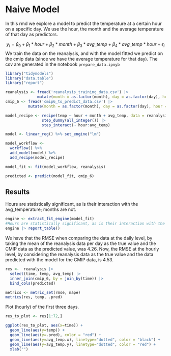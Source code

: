 # Naive Model

In this rmd we explore a model to predict the temperature at a certain hour on a specific day. We use the hour, the month and the average temperature of that day as predictors.

$$y_i = \beta_0 + \beta_1*hour + \beta_2*month + \beta_3*avg\_temp + \beta_4*avg\_temp*hour + \epsilon_i $$
We train the data on the reanalysis, and with the model fitted we predict on the cmip data (since we have the average temperature for that day). The csv are generated in the notebook `prepare_data.ipnyb`

```r
library("tidymodels")
library("data.table")
library("report")

reanalysis <- fread('reanalysis_training_data.csv') |>
              mutate(month = as.factor(month), day = as.factor(day), hour = as.factor(hour))
cmip_6 <- fread('cmip6_to_predict_data.csv') |>
          mutate(month = as.factor(month), day = as.factor(day), hour = as.factor(hour))
```

```r
model_recipe <- recipe(temp ~ hour + month + avg_temp, data = reanalysis) |>
                step_dummy(all_integer()) |>
                step_interact(~ hour:avg_temp)

model <- linear_reg() %>% set_engine("lm")

model_workflow <- 
  workflow() %>% 
  add_model(model) %>% 
  add_recipe(model_recipe)

model_fit <- fit(model_workflow, reanalysis)

predicted <- predict(model_fit, cmip_6)
```

## Results

Hours are statistically significant, as is their interaction with the avg_temperature; months are not. 

```r
engine <- extract_fit_engine(model_fit)
#Hours are statistically significant, as is their interaction with the avg_temperature; months are not. 
engine |> report_table()
```

We have that the RMSE when comparing the data at the daily level, by taking the mean of the reanalysis data per day as the true value and the CMIP data as the predicted value, was 4.26. Now, the RMSE at the hourly level, by considering the reanalysis data as the true value and the data predicted with the model for the CMIP data, is 4.53.

```r

res <-  reanalysis |>
  select(time, temp, avg_temp) |>
  inner_join(cmip_6, by = join_by(time)) |>
  bind_cols(predicted)

metrics <- metric_set(rmse, mape)
metrics(res, temp, .pred)
```

Plot (hourly) of the first three days.

```r
res_to_plot <- res[1:72,]

ggplot(res_to_plot, aes(x=time)) +
  geom_line(aes(y=temp)) +
  geom_line(aes(y=.pred), color = "red") +
  geom_line(aes(y=avg_temp.x), linetype="dotted", color = "black") +
  geom_line(aes(y=avg_temp.y), linetype="dotted", color = "red") +
  xlab("")
```

